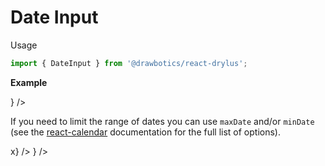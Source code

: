 


# Date Input
Usage
```jsx
import { DateInput } from '@drawbotics/react-drylus';
```

__Example__
<Playground component={DateInput}>
  <div style={{ maxWidth: 300 }}>
    <ControlledField initialValue="" component={
      <DateInput value="" align={Align.RIGHT} placeholder="Pick a date..." />
    } />
  </div>
</Playground>

If you need to limit the range of dates you can use `maxDate` and/or `minDate` (see the [react-calendar](https://github.com/wojtekmaj/react-calendar#readme) documentation for the full list of options).

<Playground>
  <div style={{ maxWidth: 300 }}>
    <ControlledField initialValue="" component={
      <DateInput
        value=""
        placeholder="Pick a date..."
        maxDate={{ year: 2010, month: 4, day: 10 }}
        activeStartDate={{ year: 2010, month: 4, day: 10 }}
        minDate={{ year: 2010, month: 4, day: 1 }}
        onChange={x=>x} />
    } />
  </div>
</Playground>